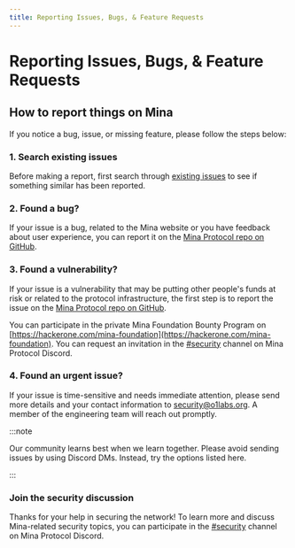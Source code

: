 ```yaml
---
title: Reporting Issues, Bugs, & Feature Requests
---
```


# Reporting Issues, Bugs, & Feature Requests


## How to report things on Mina

If you notice a bug, issue, or missing feature, please follow the steps below:

### 1. Search existing issues

Before making a report, first search through [existing issues](https://github.com/MinaProtocol/mina/issues) to see if something similar has been reported.

### 2. Found a bug?

If your issue is a bug, related to the Mina website or you have feedback about user experience, you can report it on the [Mina Protocol repo on GitHub](https://github.com/MinaProtocol/mina/issues/new/choose).

### 3. Found a vulnerability?

If your issue is a vulnerability that may be putting other people's funds at risk or related to the protocol infrastructure, the first step is to report the issue on the [Mina Protocol repo on GitHub](https://github.com/MinaProtocol/mina/issues/new/choose). 

You can participate in the private Mina Foundation Bounty Program on [https://hackerone.com/mina-foundation](https://hackerone.com/mina-foundation). You can request an invitation in the [#security](https://discord.com/channels/484437221055922177/799979001585336331) channel on Mina Protocol Discord. 

### 4. Found an urgent issue?

If your issue is time-sensitive and needs immediate attention, please send more details and your contact information to <security@o1labs.org>. A member of the engineering team will reach out promptly.

:::note

Our community learns best when we learn together. Please avoid sending issues by using Discord DMs. Instead, try the options listed here.

:::

### Join the security discussion

Thanks for your help in securing the network! To learn more and discuss Mina-related security topics, you can participate in the [#security](https://discord.com/channels/484437221055922177/799979001585336331) channel on Mina Protocol Discord.
